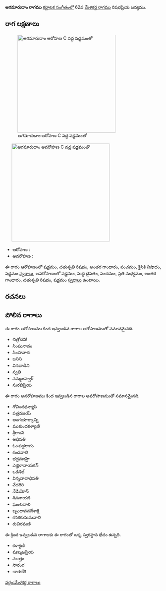 {{Infobox ragam
	| name          	= ఆగమారుదాం
	| synonym	    	= 
	| mela          	= 
	| chakra        	= 
	| janaka        	= 
	| type          	= ఔడవ-షడవ
	| arohanam      	= {{svaraC|S|R2|G3|P|N2|S'}} 
	| avarohanam    	= {{svaraC|S'|D1|P|M2|G3|R2|S}}
	| jeeva         	=
	| chhaya        	=
	| nyasa         	=
	| vishesha      	= 
	| equivalent  		= 
}}
{{కర్ణాటక సంగీత రాగాలు}}
'''ఆగమారుదాం రాగము''' [[కర్ణాటక సంగీతం]]లో 62వ [[మేళకర్త రాగము]] రిషభప్రియ జన్యము. 


==రాగ లక్షణాలు==
[[Image:agamarudam_ar_kb2wiki.png|thumb|right|316px|''ఆగమారుదాం'' ఆరోహణ C వద్ద షడ్జమంతో]]
	[[Image:agamarudam_av_kb2wiki.png|thumb|right|316px|''ఆగమారుదాం'' అవరోహణ C వద్ద షడ్జమంతో]]

* ఆరోహణ : {{svaraC|S|R2|G3|P|N2|S'}} 
* అవరోహణ : {{svaraC|S'|D1|P|M2|G3|R2|S}}

ఈ రాగం ఆరోహణంలో షడ్జమం, చతుశృతి రిషభం, అంతర గాంధారం, పంచమం, కైసికి నిషాదం, షడ్జమం [[స్వరాలు]], అవరోహణంలో షడ్జమం, సుద్ద దైవతం, పంచమం, ప్రతి మధ్యమం, అంతర గాంధారం, చతుశృతి రిషభం, షడ్జమం [[స్వరాలు]] ఉంటాయి.

==రచనలు==



==పోలిన రాగాలు==
ఈ రాగం ఆరోహణము కింద ఇవ్వబడిన రాగాల ఆరోహణముతో సమానమైనది.
* చిత్రోదవి!
* సింఘనాదం
* సింహనాద
* జనిని
*  వినవాడిని
* స్వతి
* నమ్మజహ్వర్
* సురభిప్రియ

ఈ రాగం అవరోహణము కింద ఇవ్వబడిన రాగాల అవరోహణముతో సమానమైనది.
* గోవిందధన్యాసి
* పత్రవజయ్
* అంగయార్కాన్ని
* ముకుందకళ్యాణి
* శ్రీరాంని
* అధిపతి
* ఓంశుద్ధరాగం
* కండవాలి
* భద్రవజహై
* ఎజ్హిళానాయకన్
*  ఒడిశిల్
* విన్నవాదాధిపతి
* వేదగిరి
* నేడియోన్
* శివనాయకి
* ఘంటవాలి
* బృందావనదేశాక్షి
* కనకకుసుమవాలి
* రుచిరమణి

ఈ క్రింద ఇవ్వబడిన రాగాలకు ఈ రాగంతో ఒక్క స్వరస్థాన భేదం ఉన్నది.
* కళ్యాణి
* షణ్ముఖప్రియ
* నలత్తం
* సారంగ
* చారుకేశి



[[వర్గం:మేళకర్త రాగాలు]]